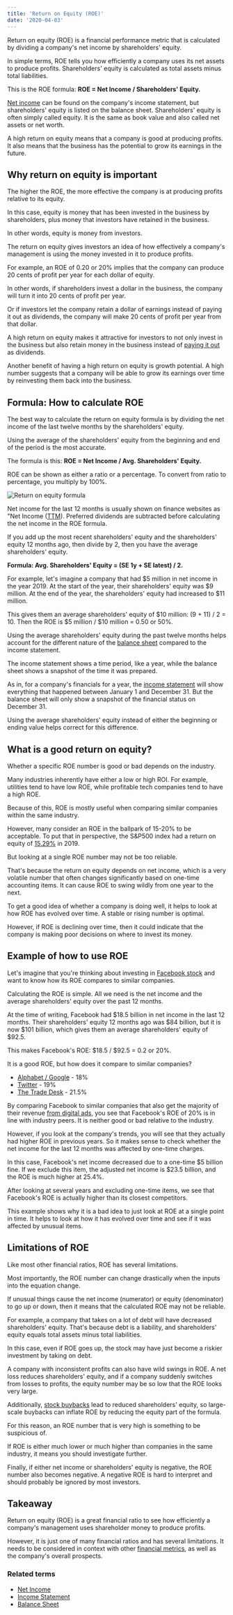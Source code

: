 ---
title: 'Return on Equity (ROE)'
date: '2020-04-03'
---

Return on equity (ROE) is a financial performance metric that is calculated by dividing a company's net income by shareholders' equity.

In simple terms, ROE tells you how efficiently a company uses its net assets to produce profits. Shareholders' equity is calculated as total assets minus total liabilities.

This is the ROE formula: **ROE = Net Income / Shareholders' Equity.**

[Net income](/term/net-income/) can be found on the company's income statement, but shareholders' equity is listed on the balance sheet. Shareholders' equity is often simply called equity. It is the same as book value and also called net assets or net worth.

A high return on equity means that a company is good at producing profits. It also means that the business has the potential to grow its earnings in the future.

## Why return on equity is important

The higher the ROE, the more effective the company is at producing profits relative to its equity.

In this case, equity is money that has been invested in the business by shareholders, plus money that investors have retained in the business.

In other words, equity is money from investors.

The return on equity gives investors an idea of how effectively a company's management is using the money invested in it to produce profits.

For example, an ROE of 0.20 or 20% implies that the company can produce 20 cents of profit per year for each dollar of equity.

In other words, if shareholders invest a dollar in the business, the company will turn it into 20 cents of profit per year.

Or if investors let the company retain a dollar of earnings instead of paying it out as dividends, the company will make 20 cents of profit per year from that dollar.

A high return on equity makes it attractive for investors to not only invest in the business but also retain money in the business instead of [paying it out](/how-often-are-dividends-paid/) as dividends.

Another benefit of having a high return on equity is growth potential. A high number suggests that a company will be able to grow its earnings over time by reinvesting them back into the business.

## Formula: How to calculate ROE

The best way to calculate the return on equity formula is by dividing the net income of the last twelve months by the shareholders' equity.

Using the average of the shareholders' equity from the beginning and end of the period is the most accurate.

The formula is this: **ROE = Net Income / Avg. Shareholders' Equity.**

ROE can be shown as either a ratio or a percentage. To convert from ratio to percentage, you multiply by 100%.

![Return on equity formula](https://stockanalysis.com/wp-content/uploads/2020/04/roe-return-on-equity.png)

Net income for the last 12 months is usually shown on finance websites as "Net Income ([TTM](/term/ttm-trailing-twelve-months/)). Preferred dividends are subtracted before calculating the net income in the ROE formula.

If you add up the most recent shareholders' equity and the shareholders' equity 12 months ago, then divide by 2, then you have the average shareholders' equity.

**Formula: Avg. Shareholders' Equity = (SE 1y + SE latest) / 2.**

For example, let's imagine a company that had $5 million in net income in the year 2019. At the start of the year, their shareholders' equity was $9 million. At the end of the year, the shareholders' equity had increased to $11 million.

This gives them an average shareholders' equity of $10 million: (9 + 11) / 2 = 10. Then the ROE is $5 million / $10 million = 0.50 or 50%.

Using the average shareholders' equity during the past twelve months helps account for the different nature of the [balance sheet](/term/balance-sheet/) compared to the income statement.

The income statement shows a time period, like a year, while the balance sheet shows a snapshot of the time it was prepared.

As in, for a company's financials for a year, the [income statement](/term/income-statement/) will show everything that happened between January 1 and December 31. But the balance sheet will only show a snapshot of the financial status on December 31.

Using the average shareholders' equity instead of either the beginning or ending value helps correct for this difference.

## What is a good return on equity?

Whether a specific ROE number is good or bad depends on the industry.

Many industries inherently have either a low or high ROI. For example, utilities tend to have low ROE, while profitable tech companies tend to have a high ROE.

Because of this, ROE is mostly useful when comparing similar companies within the same industry.

However, many consider an ROE in the ballpark of 15-20% to be acceptable. To put that in perspective, the S&P500 index had a return on equity of [15.29%](https://csimarket.com/Industry/industry_ManagementEffectiveness.php?sp5) in 2019.

But looking at a single ROE number may not be too reliable.

That's because the return on equity depends on net income, which is a very volatile number that often changes significantly based on one-time accounting items. It can cause ROE to swing wildly from one year to the next.

To get a good idea of whether a company is doing well, it helps to look at how ROE has evolved over time. A stable or rising number is optimal.

However, if ROE is declining over time, then it could indicate that the company is making poor decisions on where to invest its money.

## Example of how to use ROE

Let's imagine that you're thinking about investing in [Facebook stock](/stocks/fb/) and want to know how its ROE compares to similar companies.

Calculating the ROE is simple. All we need is the net income and the average shareholders' equity over the past 12 months.

At the time of writing, Facebook had $18.5 billion in net income in the last 12 months. Their shareholders' equity 12 months ago was $84 billion, but it is now $101 billion, which gives them an average shareholders' equity of $92.5.

This makes Facebook's ROE: $18.5 / $92.5 = 0.2 or 20%.

It is a good ROE, but how does it compare to similar companies?

-  [Alphabet / Google](/stocks/googl/) - 18%
-  [Twitter](/stocks/twtr/) - 19%
-  [The Trade Desk](/stocks/ttd/) - 21.5%

By comparing Facebook to similar companies that also get the majority of their revenue [from digital ads](/how-facebook-makes-money/), you see that Facebook's ROE of 20% is in line with industry peers. It is neither good or bad relative to the industry.

However, if you look at the company's trends, you will see that they actually had higher ROE in previous years. So it makes sense to check whether the net income for the last 12 months was affected by one-time charges.

In this case, Facebook's net income decreased due to a one-time $5 billion fine. If we exclude this item, the adjusted net income is $23.5 billion, and the ROE is much higher at 25.4%.

After looking at several years and excluding one-time items, we see that Facebook's ROE is actually higher than its closest competitors.

This example shows why it is a bad idea to just look at ROE at a single point in time. It helps to look at how it has evolved over time and see if it was affected by unusual items.

## Limitations of ROE

Like most other financial ratios, ROE has several limitations.

Most importantly, the ROE number can change drastically when the inputs into the equation change.

If unusual things cause the net income (numerator) or equity (denominator) to go up or down, then it means that the calculated ROE may not be reliable.

For example, a company that takes on a lot of debt will have decreased shareholders' equity. That's because debt is a liability, and shareholders' equity equals total assets minus total liabilities.

In this case, even if ROE goes up, the stock may have just become a riskier investment by taking on debt.

A company with inconsistent profits can also have wild swings in ROE. A net loss reduces shareholders' equity, and if a company suddenly switches from losses to profits, the equity number may be so low that the ROE looks very large.

Additionally, [stock buybacks](/why-stock-buybacks-are-good/) lead to reduced shareholders' equity, so large-scale buybacks can inflate ROE by reducing the equity part of the formula.

For this reason, an ROE number that is very high is something to be suspicious of.

If ROE is either much lower or much higher than companies in the same industry, it means you should investigate further.

Finally, if either net income or shareholders' equity is negative, the ROE number also becomes negative. A negative ROE is hard to interpret and should probably be ignored by most investors.

## Takeaway

Return on equity (ROE) is a great financial ratio to see how efficiently a company's management uses shareholder money to produce profits.

However, it is just one of many financial ratios and has several limitations. It needs to be considered in context with other [financial metrics](/financial-dictionary/), as well as the company's overall prospects.

### Related terms

-  [Net Income](/term/net-income/)
-  [Income Statement](/term/income-statement/)
-  [Balance Sheet](/term/balance-sheet/)
